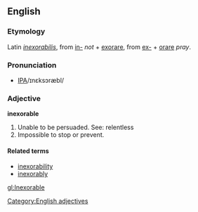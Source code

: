 ==English==
===Etymology===
Latin ''[[inexorabilis]]'', from [[in-]] ''not'' + [[exorare]], from [[ex-]] + [[orare]] ''pray''.
===Pronunciation===
* [[IPA]]/ɪnεksɔræbl/

===Adjective===
'''inexorable'''
# Unable to be persuaded.  See: relentless
# Impossible to stop or prevent.

====Related terms====
*[[inexorability]]
*[[inexorably]]
[[Category:English adjectives]]
[[gl:Inexorable]]